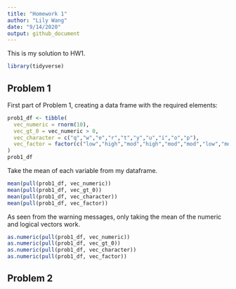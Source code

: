 ```yaml
---
title: "Homework 1"
author: "Lily Wang"
date: "9/14/2020"
output: github_document
---
```


This is my solution to HW1.

```r
library(tidyverse)
```


## Problem 1

First part of Problem 1, creating a data frame with the required elements: 

```r
prob1_df <- tibble(
  vec_numeric = rnorm(10),
  vec_gt_0 = vec_numeric > 0,
  vec_character = c("q","w","e","r","t","y","u","i","o","p"),
  vec_factor = factor(c("low","high","mod","high","mod","mod","low","mod","low","high"))
)
prob1_df
```

Take the mean of each variable from my dataframe.

```r
mean(pull(prob1_df, vec_numeric))
mean(pull(prob1_df, vec_gt_0))
mean(pull(prob1_df, vec_character))
mean(pull(prob1_df, vec_factor))
```

As seen from the warning messages, only taking the mean of the numeric and logical vectors work.

```r
as.numeric(pull(prob1_df, vec_numeric))
as.numeric(pull(prob1_df, vec_gt_0))
as.numeric(pull(prob1_df, vec_character))
as.numeric(pull(prob1_df, vec_factor))
```


## Problem 2
